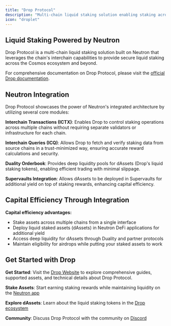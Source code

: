 ```yaml
---
title: "Drop Protocol"
description: "Multi-chain liquid staking solution enabling staking across the cosmos ecosystem"
icon: "droplet"
---
```


## Liquid Staking Powered by Neutron

<div className="p-4 border-l-4 border-primary bg-primary/5 rounded my-6">
  Drop Protocol is a multi-chain liquid staking solution built on Neutron that leverages the chain's interchain capabilities to provide secure liquid staking across the Cosmos ecosystem and beyond.
</div>

For comprehensive documentation on Drop Protocol, please visit the [official Drop documentation](https://docs.drop.money/).

## Neutron Integration

Drop Protocol showcases the power of Neutron's integrated architecture by utilizing several core modules:

**Interchain Transactions (ICTX)**: Enables Drop to control staking operations across multiple chains without requiring separate validators or infrastructure for each chain.

**Interchain Queries (ICQ)**: Allows Drop to fetch and verify staking data from source chains in a trust-minimized way, ensuring accurate reward calculations and security.

**Duality Orderbook**: Provides deep liquidity pools for dAssets (Drop's liquid staking tokens), enabling efficient trading with minimal slippage.

**Supervaults Integration**: Allows dAssets to be deployed in Supervaults for additional yield on top of staking rewards, enhancing capital efficiency.

## Capital Efficiency Through Integration

<div className="p-4 border-l-4 border-primary bg-primary/5 rounded my-6">
  <strong>Capital efficiency advantages:</strong>
  <ul className="mt-2">
    <li>Stake assets across multiple chains from a single interface</li>
    <li>Deploy liquid staked assets (dAssets) in Neutron DeFi applications for additional yield</li>
    <li>Access deep liquidity for dAssets through Duality and partner protocols</li>
    <li>Maintain eligibility for airdrops while putting your staked assets to work</li>
  </ul>
</div>

## Get Started with Drop

**Get Started**: Visit the [Drop Website](https://www.drop.money/) to explore comprehensive guides, supported assets, and technical details about Drop Protocol.

**Stake Assets**: Start earning staking rewards while maintaining liquidity on the [Neutron app](https://app.neutron.org)

**Explore dAssets**: Learn about the liquid staking tokens in the [Drop ecosystem](https://docs.drop.money/tokens/assets)

**Community**: Discuss Drop Protocol with the community on [Discord](https://discord.gg/neutron) 